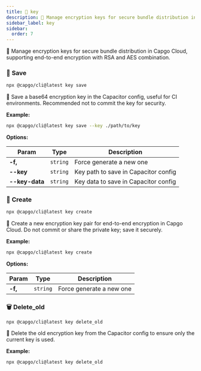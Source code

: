 ```yaml
---
title: 🔐 key
description: 🔐 Manage encryption keys for secure bundle distribution in Capgo Cloud, supporting end-to-end encryption with RSA and AES combination.
sidebar_label: key
sidebar:
  order: 7
---
```


🔐 Manage encryption keys for secure bundle distribution in Capgo Cloud, supporting end-to-end encryption with RSA and AES combination.

### <a id="key-save"></a> 🔹 **Save**

```bash
npx @capgo/cli@latest key save
```

💾 Save a base64 encryption key in the Capacitor config, useful for CI environments.
Recommended not to commit the key for security.

**Example:**

```bash
npx @capgo/cli@latest key save --key ./path/to/key
```

**Options:**

| Param          | Type          | Description          |
| -------------- | ------------- | -------------------- |
| **-f,** | <code>string</code> | Force generate a new one |
| **--key** | <code>string</code> | Key path to save in Capacitor config |
| **--key-data** | <code>string</code> | Key data to save in Capacitor config |

### <a id="key-create"></a> 🔨 **Create**

```bash
npx @capgo/cli@latest key create
```

🔨 Create a new encryption key pair for end-to-end encryption in Capgo Cloud.
Do not commit or share the private key; save it securely.

**Example:**

```bash
npx @capgo/cli@latest key create
```

**Options:**

| Param          | Type          | Description          |
| -------------- | ------------- | -------------------- |
| **-f,** | <code>string</code> | Force generate a new one |

### <a id="key-delete_old"></a> 🗑️ **Delete_old**

```bash
npx @capgo/cli@latest key delete_old
```

🧹 Delete the old encryption key from the Capacitor config to ensure only the current key is used.

**Example:**

```bash
npx @capgo/cli@latest key delete_old
```


